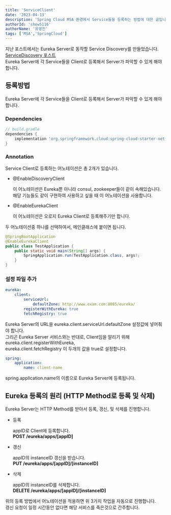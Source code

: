 ```yaml
---
title: 'ServiceClient'
date: '2023-04-13'
description: 'Spring Cloud MSA 환경에서 Service들을 등록하는 방법에 대한 글입니다.'
authorId: 'show5116'
authorName: '유영진'
tags: ['MSA','SpringCloud']
---
```


지난 포스트에서는 Eureka Server로 동작할 Service Discovery를 만들었습니다.<br/>
[ServiceDiscovery 포스트](/post/back-end/service-discovery)<br/>
Eureka Server에 각 Service들을 Client로 등록해서 Server가 파악할 수 있게 해야합니다.

## 등록방법

Eureka Server에 각 Service들을 Client로 등록해서 Server가 파악할 수 있게 해야합니다.

### Dependencies

```groovy
// build.gradle
dependencies {
	implementation 'org.springframework.cloud:spring-cloud-starter-netflix-eureka-client'
}
```

### Annotation

Service Client로 등록하는 어노테이션은 총 2개가 있습니다.<br/>

-	@EnableDiscoveryClient

	이 어노테이션은 Eureka뿐 아니라 consul, zookeeper들이 같이 속해있습니다.<br/>
	해당 기능들도 같이 구현하여 사용하고 싶을 때 이 어노테이션을 사용합니다.

-	@EnableEurekaClient

	이 어노테이션은 오로지 Eureka Client로 등록해주기만 합니다.

두 어노테이션중 하나를 선택하여서, 메인클래스에 붙이면 됩니다.

```java
@SpringBootApplication
@EnableEurekaClient
public class TestApplication {
	public static void main(String[] args) {
		SpringApplication.run(TestApplication.class, args);
	}
}
```

### 설정 파일 추가

```yml
eureka:
	client:
		serviceUrl:
			defaultZone: http://www.exam.com:8085/eureka/
		registerWithEureka: true
		fetchRegistry: true
```

Eureka Server의 URL을 eureka.client.serviceUrl.defaultZone 설정값에 넣어줘야 합니다.<br/>
그리곤 Eureka Server 서비스와는 반대로, Client임을 알리기 위해<br/>
eureka.client.registerWithEureka,<br/>
eureka.client.fetchRegistry 이 두개의 값을 true로 설정합니다.

```yml
spring:
	application:
		name: client-name
```

spring.application.name의 이름으로 Eureka Server에 등록됩니다.

## Eureka 등록의 원리 (HTTP Method로 등록 및 삭제)

Eureka Server는 HTTP Method를 받아서 등록, 갱신, 및 삭제를 진행합니다.

-	등록

	appID로 Client에 등록합니다.<br/>
	**POST /eureka/apps/[appID]**

-	갱신

	appID의 instanceID 갱신을 받습니다.<br/>
	**PUT /eureka/apps/[appID]/[instanceID]**

-	삭제

	appID의 instanceID를 삭제합니다.<br/>
	**DELETE /eureka/apps/[appID]/[instanceID]**

위의 등록 방법에서 어노테이션을 적용하면 위 3가지 작업을 자동으로 진행합니다.<br/>
갱신 요청이 일정 시간동안 없다면 해당 서비스를 죽은것으로 간주합니다.

